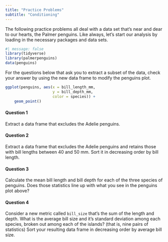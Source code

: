 ```yaml
---
title: "Practice Problems"
subtitle: "Conditioning"
---
```


The following practice problems all deal with a data set that's near and dear to our hearts, the Palmer penguins. Like always, let's start our analysis by loading in the necessary packages and data sets.

```r
#| message: false
library(tidyverse)
library(palmerpenguins)
data(penguins)
```

For the questions below that ask you to extract a subset of the data, check your answer by using the new data frame to modify the penguins plot.

```r
ggplot(penguins, aes(x = bill_length_mm,
                     y = bill_depth_mm,
                     color = species)) +
    geom_point()
```


#### Question 1

Extract a data frame that excludes the Adelie penguins.


#### Question 2

Extract a data frame that excludes the Adelie penguins and retains those with bill lengths between 40 and 50 mm. Sort it in decreasing order by bill length.


#### Question 3

Calculate the mean bill length and bill depth for each of the three species of penguins. Does those statistics line up with what you see in the penguins plot above?


#### Question 4

Consider a new metric called `bill_size` that's the sum of the length and depth. What is the average bill size and it's standard deviation among each species, broken out among each of the islands? (that is, nine pairs of statistics) Sort your resulting data frame in decreasing order by average bill size.